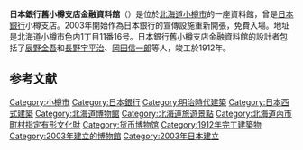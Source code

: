 {{expand|time=2015-12-14T09:41:04+00:00}}
{{unreferenced|time=2015-12-14T09:41:04+00:00}}
'''日本銀行舊小樽支店金融資料館'''（{{lang-ja|にっぽんぎんこうきゅうおたるしてんきんゆうしりょうかん}}）是位於[[北海道|北海道]][[小樽市|小樽市]]的一座資料館，曾是[[日本銀行|日本銀行]]小樽支店。2003年開始作為日本銀行的宣傳設施重新開張，免費入場。地址是北海道小樽市色内1丁目11番16号。日本銀行舊小樽支店金融資料館的設計者包括了[[辰野金吾|辰野金吾]]和[[長野宇平治|長野宇平治]]、[[岡田信一郎|岡田信一郎]]等人，竣工於1912年。

== 参考文献 ==
{{Reflist}}

[[Category:小樽市|Category:小樽市]]
[[Category:日本銀行|Category:日本銀行]]
[[Category:明治時代建築|Category:明治時代建築]]
[[Category:日本西式建築|Category:日本西式建築]]
[[Category:北海道博物館|Category:北海道博物館]]
[[Category:北海道旅遊景點|Category:北海道旅遊景點]]
[[Category:北海道內市町村指定有形文化財|Category:北海道內市町村指定有形文化財]]
[[Category:货币博物馆|Category:货币博物馆]]
[[Category:1912年完工建築物|Category:1912年完工建築物]]
[[Category:2003年建立的博物館|Category:2003年建立的博物館]]
[[Category:2003年日本建立|Category:2003年日本建立]]